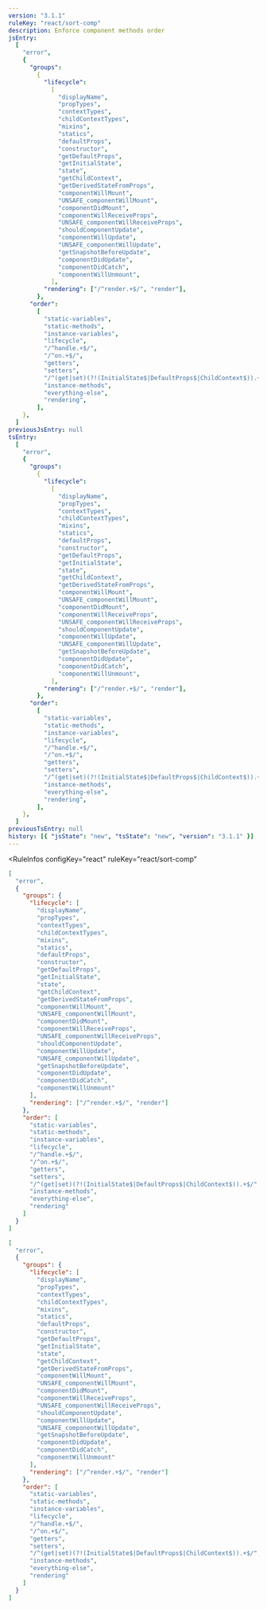 ```yaml
---
version: "3.1.1"
ruleKey: "react/sort-comp"
description: Enforce component methods order
jsEntry:
  [
    "error",
    {
      "groups":
        {
          "lifecycle":
            [
              "displayName",
              "propTypes",
              "contextTypes",
              "childContextTypes",
              "mixins",
              "statics",
              "defaultProps",
              "constructor",
              "getDefaultProps",
              "getInitialState",
              "state",
              "getChildContext",
              "getDerivedStateFromProps",
              "componentWillMount",
              "UNSAFE_componentWillMount",
              "componentDidMount",
              "componentWillReceiveProps",
              "UNSAFE_componentWillReceiveProps",
              "shouldComponentUpdate",
              "componentWillUpdate",
              "UNSAFE_componentWillUpdate",
              "getSnapshotBeforeUpdate",
              "componentDidUpdate",
              "componentDidCatch",
              "componentWillUnmount",
            ],
          "rendering": ["/^render.+$/", "render"],
        },
      "order":
        [
          "static-variables",
          "static-methods",
          "instance-variables",
          "lifecycle",
          "/^handle.+$/",
          "/^on.+$/",
          "getters",
          "setters",
          "/^(get|set)(?!(InitialState$|DefaultProps$|ChildContext$)).+$/",
          "instance-methods",
          "everything-else",
          "rendering",
        ],
    },
  ]
previousJsEntry: null
tsEntry:
  [
    "error",
    {
      "groups":
        {
          "lifecycle":
            [
              "displayName",
              "propTypes",
              "contextTypes",
              "childContextTypes",
              "mixins",
              "statics",
              "defaultProps",
              "constructor",
              "getDefaultProps",
              "getInitialState",
              "state",
              "getChildContext",
              "getDerivedStateFromProps",
              "componentWillMount",
              "UNSAFE_componentWillMount",
              "componentDidMount",
              "componentWillReceiveProps",
              "UNSAFE_componentWillReceiveProps",
              "shouldComponentUpdate",
              "componentWillUpdate",
              "UNSAFE_componentWillUpdate",
              "getSnapshotBeforeUpdate",
              "componentDidUpdate",
              "componentDidCatch",
              "componentWillUnmount",
            ],
          "rendering": ["/^render.+$/", "render"],
        },
      "order":
        [
          "static-variables",
          "static-methods",
          "instance-variables",
          "lifecycle",
          "/^handle.+$/",
          "/^on.+$/",
          "getters",
          "setters",
          "/^(get|set)(?!(InitialState$|DefaultProps$|ChildContext$)).+$/",
          "instance-methods",
          "everything-else",
          "rendering",
        ],
    },
  ]
previousTsEntry: null
history: [{ "jsState": "new", "tsState": "new", "version": "3.1.1" }]
---
```


<RuleInfos 
  configKey="react" 
  ruleKey="react/sort-comp" 
>

```json
[
  "error",
  {
    "groups": {
      "lifecycle": [
        "displayName",
        "propTypes",
        "contextTypes",
        "childContextTypes",
        "mixins",
        "statics",
        "defaultProps",
        "constructor",
        "getDefaultProps",
        "getInitialState",
        "state",
        "getChildContext",
        "getDerivedStateFromProps",
        "componentWillMount",
        "UNSAFE_componentWillMount",
        "componentDidMount",
        "componentWillReceiveProps",
        "UNSAFE_componentWillReceiveProps",
        "shouldComponentUpdate",
        "componentWillUpdate",
        "UNSAFE_componentWillUpdate",
        "getSnapshotBeforeUpdate",
        "componentDidUpdate",
        "componentDidCatch",
        "componentWillUnmount"
      ],
      "rendering": ["/^render.+$/", "render"]
    },
    "order": [
      "static-variables",
      "static-methods",
      "instance-variables",
      "lifecycle",
      "/^handle.+$/",
      "/^on.+$/",
      "getters",
      "setters",
      "/^(get|set)(?!(InitialState$|DefaultProps$|ChildContext$)).+$/",
      "instance-methods",
      "everything-else",
      "rendering"
    ]
  }
]
```

```json
[
  "error",
  {
    "groups": {
      "lifecycle": [
        "displayName",
        "propTypes",
        "contextTypes",
        "childContextTypes",
        "mixins",
        "statics",
        "defaultProps",
        "constructor",
        "getDefaultProps",
        "getInitialState",
        "state",
        "getChildContext",
        "getDerivedStateFromProps",
        "componentWillMount",
        "UNSAFE_componentWillMount",
        "componentDidMount",
        "componentWillReceiveProps",
        "UNSAFE_componentWillReceiveProps",
        "shouldComponentUpdate",
        "componentWillUpdate",
        "UNSAFE_componentWillUpdate",
        "getSnapshotBeforeUpdate",
        "componentDidUpdate",
        "componentDidCatch",
        "componentWillUnmount"
      ],
      "rendering": ["/^render.+$/", "render"]
    },
    "order": [
      "static-variables",
      "static-methods",
      "instance-variables",
      "lifecycle",
      "/^handle.+$/",
      "/^on.+$/",
      "getters",
      "setters",
      "/^(get|set)(?!(InitialState$|DefaultProps$|ChildContext$)).+$/",
      "instance-methods",
      "everything-else",
      "rendering"
    ]
  }
]
```

</RuleInfos>
